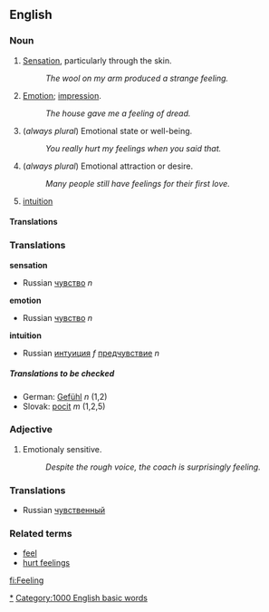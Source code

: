 ==English==<!-- -->

===Noun===
# [[Sense|Sensation]], particularly through the skin.
#: ''The wool on my arm produced a strange feeling.''
# [[Emotion]]; [[impression]].
#: ''The house gave me a feeling of dread.''
# (''always plural'') Emotional state or well-being.
#: ''You really hurt my feelings when you said that.''
# (''always plural'') Emotional attraction or desire.
#: ''Many people still have feelings for their first love.''
# [[intuition]]

====Translations====

===Translations===
'''sensation'''
{{top}}
{{mid}}
*Russian [[чувство]] ''n''
{{bottom}}

'''emotion'''
{{top}}
{{mid}}
*Russian [[чувство]] ''n''
{{bottom}}

'''intuition'''
{{top}}
{{mid}}
*Russian [[интуиция]] ''f'' [[предчувствие]] ''n''
{{bottom}}

=====Translations to be checked=====
<!--Remove this section once all of the translations below have been moved into the tables above.-->
{{checktrans}}

*German: [[Gefühl]] ''n'' (1,2)
*Slovak: [[pocit]] ''m'' (1,2,5)

===Adjective===
# Emotionaly sensitive.
#: ''Despite the rough voice, the coach is surprisingly feeling.''

===Translations===
{{top}}
{{mid}}
*Russian [[чувственный]]
{{bottom}}

===Related terms===
*[[feel]]
*[[hurt feelings]]

[[Category:Feelings|*]]
[[Category:1000 English basic words]]

[[fi:Feeling]]